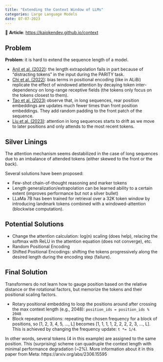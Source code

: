 ```yaml
---
title: "Extending the Context Window of LLMs"
categories: Large Language Models
date: 07-07-2023
---
```


📝 **Article**: [https://kaiokendev.github.io/context](https://kaiokendev.github.io/context)

## Problem

**Problem**: it is hard to extend the sequence length of a model.

* [Anil et al. (2022)](https://arxiv.org/abs/2207.04901): the length extrapolation fails in part because of "distracting tokens" in the input during the PARITY task.
* [Chi et al. (2022)](https://arxiv.org/abs/2212.10356): bias terms in positional encoding (like in ALiBi) replicate the effect of windowed attention by decaying token inter-dependency on long-range receptive fields (the tokens only focus on the tokens closest to them).
* [Tao et al. (2023)](https://arxiv.org/abs/2305.04859) observe that, in long sequences, rear position embeddings are updates much fewer times than front position embeddings. They add random padding to the front patch of the sequence.
* [Liu et al. (2023)](https://arxiv.org/abs/2306.00946): attention in long sequences starts to drift as we move to later positions and only attends to the most recent tokens.

## Silver Linings

The attention mechanism seems destabilized in the case of long sequences due to an imbalance of attended tokens (either skewed to the front or the back).

Several solutions have been proposed:

* Few-shot chain-of-thought reasoning and marker tokens
* Length generalization/extrapolation can be learned ability to a certain extent (improves performance but not a silver bullet)
* LLaMa 7B has been trained for retrieval over a 32K token window by introducing landmark tokens combined with a windowed-attention (blockwise computation). 

## Potential Solutions

* Change the attention calculation: log(n) scaling (does help), relacing the softmax with ReLU in the attention equation (does not converge), etc.
* Random Positional Encoding
* Shifted Positional Encodings: shifting the tokens progressively along the desired length during the encoding step (failure).

## Final Solution

Transformers do not learn how to gauge position based on the relative distance or the rotational factors, but memorize the tokens and their positional scaling factors.

* Rotary positional embedding to loop the positions around after crossing the max context length (e.g., 2048): `position_ids = position_ids % 2048`
* Block repeated positions: repeating the chosen frequency for a block of positions, so [1, 2, 3, 4, 5, ..., L] becomes [1, 1, 1, 1, 2, 2, 2, 2, 3, ..., L]. This is achieved by changing the frequency update: `t *= 1/4`.

In other words, several tokens (4 in this example) are assigned to the same position. This (surprising) scheme can quadruple the context length with minimal performance degradation (~2%). More information about it in this paper from Meta: https://arxiv.org/abs/2306.15595